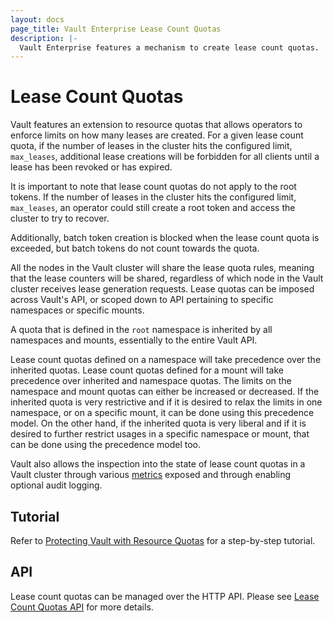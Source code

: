 ```yaml
---
layout: docs
page_title: Vault Enterprise Lease Count Quotas
description: |-
  Vault Enterprise features a mechanism to create lease count quotas.
---
```


# Lease Count Quotas

Vault features an extension to resource quotas that allows operators to enforce
limits on how many leases are created. For a given lease count quota, if the
number of leases in the cluster hits the configured limit, `max_leases`, additional
lease creations will be forbidden for all clients until a lease has been revoked
or has expired.

It is important to note that lease count quotas do not apply to the root tokens.
If the number of leases in the cluster hits the configured limit, `max_leases`,
an operator could still create a root token and access the cluster to try to recover.

Additionally, batch token creation is blocked when the lease count quota is
exceeded, but batch tokens do not count towards the quota.

All the nodes in the Vault cluster will share the lease quota rules, meaning that
the lease counters will be shared, regardless of which node in the Vault cluster
receives lease generation requests. Lease quotas can be imposed across Vault's API,
or scoped down to API pertaining to specific namespaces or specific mounts.

A quota that is defined in the `root` namespace is inherited by all namespaces
and mounts, essentially to the entire Vault API.

Lease count quotas defined on a namespace will take precedence over the inherited
quotas. Lease count quotas defined for a mount will take precedence over inherited
and namespace quotas. The limits on the namespace and mount quotas can either be
increased or decreased. If the inherited quota is very restrictive and if it is
desired to relax the limits in one namespace, or on a specific mount, it can be
done using this precedence model. On the other hand, if the inherited quota is
very liberal and if it is desired to further restrict usages in a specific
namespace or mount, that can be done using the precedence model too.

Vault also allows the inspection into the state of lease count quotas in a Vault
cluster through various [metrics](/docs/internals/telemetry#Resource-Quota-Metrics)
exposed and through enabling optional audit logging.

## Tutorial

Refer to [Protecting Vault with Resource
Quotas](https://learn.hashicorp.com/vault/security/resource-quotas) for a
step-by-step tutorial.

## API

Lease count quotas can be managed over the HTTP API. Please see
[Lease Count Quotas API](/api-docs/system/lease-count-quotas) for more details.
